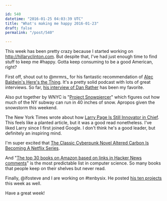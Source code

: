 ```yaml
---

id: 540
datetime: "2016-01-25 04:03:39 UTC"
title: "What's making me happy 2016-01-23"
draft: false
permalink: "/post/540"

---
```


This week has been pretty crazy because I started working on <http://hillaryclinton.com>. But despite that, I've had just enough time to find stuff to keep me #happy. Gotta keep consuming to be a good American, right?

First off, shout out to @mrmrs_ for his fantastic recommendation of [Alec Baldwin's Here's the Thing](https://www.wnyc.org/shows/heresthething/). It's a pretty solid podcast with lots of great interviews. So far, [his interview of Dan Rather](https://www.wnyc.org/story/htt-dan-rather/) has been my favorite.

Also put together by WNYC is "[Project Snowpiercer](https://www.wnyc.org/story/map-how-mta-could-operate-subways-big-snowstorm/)" which figures out how much of the NY subway can run in 40 inches of snow. Apropos given the snowstorm this weekend.

The New York Times wrote about how [Larry Page Is Still Innovator in Chief](http://www.nytimes.com/2016/01/24/technology/larry-page-google-founder-is-still-innovator-in-chief.html). This feels like a planted article, but it was a good read nonetheless. I've liked Larry since I first joined Google. I don't think he's a good leader, but definitely an inspiring mind.

I'm super excited that [The Classic Cyberpunk Novel Altered Carbon Is Becoming A Netflix Series](http://io9.gizmodo.com/the-classic-cyberpunk-novel-altered-carbon-is-becoming-1754048539).

And "[The top 30 books on Amazon based on links in Hacker News comments](http://ramiro.org/vis/hn-most-linked-books/)" is the most predictable list in computer science. So many books that people keep on their shelves but never read.

Finally, @ifosteve and I are working on #tenbysix. He posted [his ten projects](http://redlua.com/post/and-then-there-were-10/) this week as well.

Have a great week!

